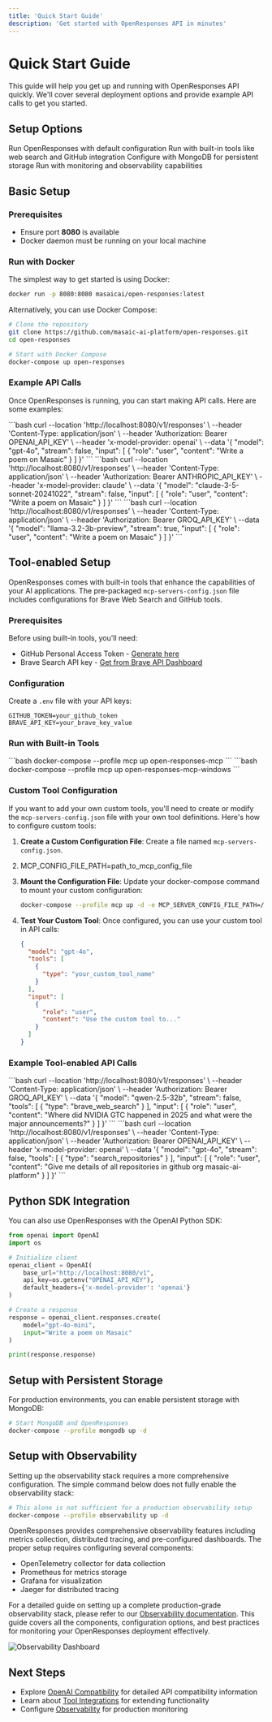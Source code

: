 ```yaml
---
title: 'Quick Start Guide'
description: 'Get started with OpenResponses API in minutes'
---
```


# Quick Start Guide

This guide will help you get up and running with OpenResponses API quickly. We'll cover several deployment options and provide example API calls to get you started.

## Setup Options

<CardGroup cols={2}>
  <Card
    title="Basic Setup"
    icon="rocket"
    href="#basic-setup"
  >
    Run OpenResponses with default configuration
  </Card>
  <Card
    title="Tool-enabled Setup"
    icon="wrench"
    href="#tool-enabled-setup"
  >
    Run with built-in tools like web search and GitHub integration
  </Card>
  <Card
    title="Persistent Storage"
    icon="database"
    href="#setup-with-persistent-storage"
  >
    Configure with MongoDB for persistent storage
  </Card>
  <Card
    title="Observability Stack"
    icon="chart-line"
    href="#setup-with-observability"
  >
    Run with monitoring and observability capabilities
  </Card>
</CardGroup>

## Basic Setup

### Prerequisites

- Ensure port **8080** is available
- Docker daemon must be running on your local machine

### Run with Docker

The simplest way to get started is using Docker:

```bash
docker run -p 8080:8080 masaicai/open-responses:latest
```

Alternatively, you can use Docker Compose:

```bash
# Clone the repository
git clone https://github.com/masaic-ai-platform/open-responses.git
cd open-responses

# Start with Docker Compose
docker-compose up open-responses
```

### Example API Calls

Once OpenResponses is running, you can start making API calls. Here are some examples:

<Tabs>
  <Tab title="OpenAI">
    ```bash
    curl --location 'http://localhost:8080/v1/responses' \
    --header 'Content-Type: application/json' \
    --header 'Authorization: Bearer OPENAI_API_KEY' \
    --header 'x-model-provider: openai' \
    --data '{
        "model": "gpt-4o",
        "stream": false,
        "input": [
            {
                "role": "user",
                "content": "Write a poem on Masaic"
            }
        ]
    }'
    ```
  </Tab>
  <Tab title="Claude">
    ```bash
    curl --location 'http://localhost:8080/v1/responses' \
    --header 'Content-Type: application/json' \
    --header 'Authorization: Bearer ANTHROPIC_API_KEY' \
    --header 'x-model-provider: claude' \
    --data '{
        "model": "claude-3-5-sonnet-20241022",
        "stream": false,
        "input": [
            {
                "role": "user",
                "content": "Write a poem on Masaic"
            }
        ]
    }'
    ```
  </Tab>
  <Tab title="Groq">
    ```bash
    curl --location 'http://localhost:8080/v1/responses' \
    --header 'Content-Type: application/json' \
    --header 'Authorization: Bearer GROQ_API_KEY' \
    --data '{
        "model": "llama-3.2-3b-preview",
        "stream": true,
        "input": [
            {
                "role": "user",
                "content": "Write a poem on Masaic"
            }
        ]
    }'
    ```
  </Tab>
</Tabs>

## Tool-enabled Setup

OpenResponses comes with built-in tools that enhance the capabilities of your AI applications. The pre-packaged `mcp-servers-config.json` file includes configurations for Brave Web Search and GitHub tools.

### Prerequisites

Before using built-in tools, you'll need:

- GitHub Personal Access Token - [Generate here](https://github.com/settings/personal-access-tokens)
- Brave Search API key - [Get from Brave API Dashboard](https://api-dashboard.search.brave.com/app/keys)

### Configuration

Create a `.env` file with your API keys:

```
GITHUB_TOKEN=your_github_token
BRAVE_API_KEY=your_brave_key_value
```

### Run with Built-in Tools

<Tabs>
  <Tab title="macOS">
    ```bash
    docker-compose --profile mcp up open-responses-mcp
    ```
  </Tab>
  <Tab title="Windows">
    ```bash
    docker-compose --profile mcp up open-responses-mcp-windows
    ```
  </Tab>
</Tabs>

### Custom Tool Configuration

If you want to add your own custom tools, you'll need to create or modify the `mcp-servers-config.json` file with your own tool definitions. Here's how to configure custom tools:

1. **Create a Custom Configuration File**:
   Create a file named `mcp-servers-config.json`.

2. MCP_CONFIG_FILE_PATH=path_to_mcp_config_file

2. **Mount the Configuration File**:
   Update your docker-compose command to mount your custom configuration:

   ```bash
   docker-compose --profile mcp up -d -e MCP_SERVER_CONFIG_FILE_PATH=/path/to/your/mcp-servers-config.json
   ```

4. **Test Your Custom Tool**:
   Once configured, you can use your custom tool in API calls:

   ```json
   {
     "model": "gpt-4o",
     "tools": [
       {
         "type": "your_custom_tool_name"
       }
     ],
     "input": [
       {
         "role": "user",
         "content": "Use the custom tool to..."
       }
     ]
   }
   ```

### Example Tool-enabled API Calls

<Tabs>
  <Tab title="Web Search">
    ```bash
    curl --location 'http://localhost:8080/v1/responses' \
    --header 'Content-Type: application/json' \
    --header 'Authorization: Bearer GROQ_API_KEY' \
    --data '{
        "model": "qwen-2.5-32b",
        "stream": false,
        "tools": [
            {
                "type": "brave_web_search"
            }
        ],
        "input": [
            {
                "role": "user",
                "content": "Where did NVIDIA GTC happened in 2025 and what were the major announcements?"
            }
        ]
    }'
    ```
  </Tab>
  <Tab title="GitHub Search">
    ```bash
    curl --location 'http://localhost:8080/v1/responses' \
    --header 'Content-Type: application/json' \
    --header 'Authorization: Bearer OPENAI_API_KEY' \
    --header 'x-model-provider: openai' \
    --data '{
        "model": "gpt-4o",
        "stream": false,
        "tools": [
            {
                "type": "search_repositories"
            }
        ],
        "input": [
            {
                "role": "user",
                "content": "Give me details of all repositories in github org masaic-ai-platform"
            }
        ]
    }'
    ```
  </Tab>
</Tabs>

## Python SDK Integration

You can also use OpenResponses with the OpenAI Python SDK:

```python
from openai import OpenAI
import os

# Initialize client
openai_client = OpenAI(
    base_url="http://localhost:8080/v1", 
    api_key=os.getenv("OPENAI_API_KEY"), 
    default_headers={'x-model-provider': 'openai'}
)

# Create a response
response = openai_client.responses.create(
    model="gpt-4o-mini",
    input="Write a poem on Masaic"
)

print(response.response)
```

## Setup with Persistent Storage

For production environments, you can enable persistent storage with MongoDB:

```bash
# Start MongoDB and OpenResponses
docker-compose --profile mongodb up -d
```

## Setup with Observability

Setting up the observability stack requires a more comprehensive configuration. The simple command below does not fully enable the observability stack:

```bash
# This alone is not sufficient for a production observability setup
docker-compose --profile observability up -d
```

OpenResponses provides comprehensive observability features including metrics collection, distributed tracing, and pre-configured dashboards. The proper setup requires configuring several components:

- OpenTelemetry collector for data collection
- Prometheus for metrics storage
- Grafana for visualization
- Jaeger for distributed tracing

For a detailed guide on setting up a complete production-grade observability stack, please refer to our [Observability documentation](/openresponses/observability). This guide covers all the components, configuration options, and best practices for monitoring your OpenResponses deployment effectively.

<img src="/open-responses/assets/observability.png" alt="Observability Dashboard" className="w-full" />

## Next Steps

- Explore [OpenAI Compatibility](/openresponses/compatibility) for detailed API compatibility information
- Learn about [Tool Integrations](/api-reference/endpoint/tools) for extending functionality
- Configure [Observability](/openresponses/observability) for production monitoring
